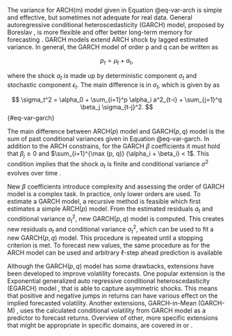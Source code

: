 The variance for ARCH(m) model given in Equation @eq-var-arch is simple and effective, but sometimes not adequate for 
real data. General autoregressive conditional heteroscedasticity (GARCH) model, proposed by Boreslav 
\parencite{Bollerslev1986_GeneralizedAutoregressiveConditional}, is
more flexible and offer better long-term memory for forecasting \parencite{AL-Najjar2016_ModellingEstimationVolatility}. GARCH
models extend ARCH shock by lagged estimated variance. In general, the GARCH model of order p and q can be
written as 

$$
p_t = \mu_t + a_t,
$$

where the shock $a_t$ is made up by deterministic component $\sigma_t$ and stochastic component $\epsilon_t$. 
The main difference is in $\sigma_t$, which is given by \parencite[Eq. 2]{AL-Najjar2016_ModellingEstimationVolatility} as

$$
\sigma_t^2 = \alpha_0 + \sum_{i=1}^p \alpha_i a^2_{t-i} + \sum_{j=1}^q \beta_j \sigma_{t-j}^2.
$$ {#eq-var-garch}

The main difference between ARCH$(p)$ model and GARCH$(p, q)$ model is the sum of past conditional
variances given in Equation @eq-var-garch. In addition to the ARCH constrains, for the GARCH $\beta$ coefficients it must hold
that $\beta_j \geq 0$ and $\sum_{i=1}^{\max (p, q)} (\alpha_i + \beta_i) < 1$. This condition implies that the 
shock $a_t$ is finite and conditional variance $\sigma^2$ evolves over time 
\parencite[Chap. 3.5]{Tsay2005_AnalysisFinancialTime}. 

New $\beta$ coefficients introduce complexity and assessing the order of GARCH model is a complex task. In practice,
only lower orders are used. To estimate a GARCH model, a recursive method is feasible which first estimates a simple
ARCH$(p)$ model. From the estimated residuals $a_t$ and conditional variance $\sigma^2_t$, new 
GARCH$(p, q)$ model is computed. This creates new residuals $a_t$ and conditional variance $\sigma^2_t$, which can
be used to fit a new GARCH$(p, q)$ model. This procedure is repeated until a stopping criterion is met. To forecast
new values, the same procedure as for the ARCH model can be used and arbitrary $\ell$-step ahead prediction is 
available \parencite[Chap. 3.5]{Tsay2005_AnalysisFinancialTime}

Although the GARCH$(p, q)$ model has some drawbacks, extensions have been developed to improve volatility forecasts.
One popular extension is the Exponential generalized auto regressive conditional heteroscedasticity (EGARCH) model
\parencite{Nelson1991_ConditionalHeteroskedasticityAsset},
that is able to capture asymmetric shocks. This means that positive and negative jumps in returns can have various
effect on the implied forecasted volatility. Another extensions, GARCH-in-Mean (GARCH-M)
\parencite{EngleEtAl1987_EstimatingTimeVarying}, uses the calculated 
conditional volatility from GARCH model as a predictor to forecast returns. Overview of other, more specific
extensions that might be appropriate in specific domains, are covered in \parencite{AL-Najjar2016_ModellingEstimationVolatility} or
\parencite{Tsay2005_AnalysisFinancialTime}.
